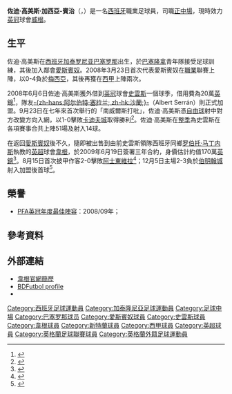 {{noteta|G1=足球|G2=EPL|G3=FAcup|G4=西甲
|T=zh-hans:霍尔迪·戈麦斯; zh-hk:佐迪·高美斯;
|1=zh-hans:霍尔迪; zh-hk:佐迪;
|2=zh-hans:戈麦斯; zh-hk:高美斯;
|3=zh-hans:霍尔迪·戈麦斯·加西亚-宾治; zh-hk:佐迪·高美斯·加西亞-賓治;
|4=zh-hans:罗伯托·马丁内斯; zh-hk:羅拔圖·馬天尼斯;
}}
{{spanish name 2|高美斯|加西亞-賓治}}
{{Infobox Football biography 2
| playername = 佐迪·高美斯<br />''Jordi Gómez''
| image = Jordigomez.jpg
| image_size = 
| fullname = Jordi Gómez García-Penche
| birth_date = {{birth date and age|1985|5|24|df=y}}
| birth_place = 西班牙[[巴塞罗那|巴塞罗那]]
| height = {{height|m=1.78}}<ref>{{cite web|url=http://www.safc.com/players-and-staff/first-team/jordi-gomez|title=Jordi Gomez|publisher=Sunderland A.F.C|accessdate=16 January 2015|archive-date=2015-06-25|archive-url=https://web.archive.org/web/20150625094031/http://www.safc.com/players-and-staff/first-team/jordi-gomez|dead-url=yes}}</ref>
| position = [[中場|正中場]]
| currentclub = [[威根竞技足球俱乐部|威根]]
| clubnumber = 14
| youthyears1 = | youthclubs1 = [[巴塞隆納足球俱樂部|巴塞隆納]]
| years1 = 2003–2006 | clubs1 = [[巴塞隆納足球俱樂部|巴塞隆納C隊]] | caps1 = | goals1 = 
| years2 = 2005–2007 | clubs2 = [[巴塞隆納足球俱樂部|巴塞隆納B隊]] | caps2 = 59 | goals2 = 6
| years3 = 2006 | clubs3 = [[巴塞隆納足球俱樂部|巴塞隆納]] | caps3 = 0 | goals3 = 0
| years4 = 2007–2008 | clubs4 = [[皇家西班牙人體育俱樂部|西班牙人B隊]] | caps4 = 22 | goals4 = 10
| years5 = 2008–2009 | clubs5 = [[皇家西班牙人體育俱樂部|西班牙人]] | caps5 = 3 | goals5 = 0
| years6 = 2008–2009 | clubs6 = → [[斯旺西城足球俱乐部|斯旺西]] | caps6 = 44 | goals6 = 12
| years7 = 2009–2014 | clubs7 = [[威根竞技足球俱乐部|威根]] | caps7 = 127 | goals7 = 17
| years8 = 2014–2016    | clubs8 = [[桑德蘭足球俱樂部|桑德蘭]] | caps8 = 35 | goals8 = 4
| years9 = 2016      | clubs9 = → [[布莱克本流浪者足球俱乐部|布莱克本流浪者]] | caps9 = 19 | goals9 = 3
| years10 = 2016–      | clubs10 = [[威根竞技足球俱乐部|威根]] | caps10 = 0 | goals10 = 0
| nationalyears1 = 2001 | nationalteam1 = [[西班牙17歲以下國家足球隊|西班牙U17]] | nationalcaps1 = 1 | nationalgoals1 = 0
| pcupdate = 2015年5月2日
| ntupdate = 
}}
'''佐迪·高美斯·加西亞-賓治'''（{{lang-es|'''Jordi Gómez García-Penche'''}}，{{bd|1985年|5月24日|catIDx=Gómez, Jordi}}）是一名[[西班牙|西班牙]]職業足球員，司職[[中場|正中場]]，現時效力[[英格蘭足球冠軍聯賽|英冠]]球會[[威根竞技足球俱乐部|威根]]。

== 生平 ==
佐迪·高美斯在[[西班牙|西班牙]][[加泰罗尼亚|加泰罗尼亚]][[巴塞罗那|巴塞罗那]]出生，於[[巴塞隆納足球俱樂部|巴塞隆拿]]青年隊接受足球訓練，其後加入鄰會[[皇家西班牙人體育俱樂部|愛斯賓奴]]。2008年3月23日首次代表愛斯賓奴在[[職業|職業]]聯賽上陣，以0-4負於[[皇家穆爾西亞足球俱樂部|梅西亞]]，其後再獲在[[西甲|西甲]]上陣兩次。

2008年6月6日佐迪·高美斯獲外借到[[英冠|英冠]]球會[[斯旺西城足球俱乐部|史雲斯]]一個球季，借用費為20萬[[英鎊|英鎊]]<ref>{{cite news |language=en |url=http://news.bbc.co.uk/sport1/hi/football/teams/s/swansea_city/7436259.stm |title=Spanish duo complete Liberty move |publisher=''[[BBC_Sport|BBC Sport]]'' |date=6 June 2008 |accessdate=16 August 2009 |archive-date=2021-09-27 |archive-url=https://web.archive.org/web/20210927230745/http://news.bbc.co.uk/sport1/hi/football/teams/s/swansea_city/7436259.stm }}</ref>，隊友[[阿尔伯特·塞拉兰|-{zh-hans:阿尔伯特·塞拉兰; zh-hk:沙蘭;}-]]（Albert Serrán）則正式加盟。9月23日在七年來首次舉行的「南威爾斯打吡」，佐迪·高美斯憑[[自由球|自由球]]射中對方改變方向入網，以1-0擊敗[[卡迪夫城足球俱乐部|卡迪夫城]]取得勝利<ref name="Swansea 1-0 Cardiff">{{cite news |language=en |url=http://news.bbc.co.uk/sport1/hi/football/league_cup/7626773.stm |title=Swansea 1–0 Cardiff |publisher=''[[BBC_Sport|BBC Sport]]'' |date=23 September 2008 |accessdate=16 August 2009 |archive-date=2009-01-24 |archive-url=https://web.archive.org/web/20090124141052/http://news.bbc.co.uk/sport1/hi/football/league_cup/7626773.stm |dead-url=no }}</ref>。佐迪·高美斯在[[2008年至2009年英格蘭足球冠軍聯賽|整季]]為史雲斯在各項賽事合共上陣51場及射入14球。

在返回[[皇家西班牙人體育俱樂部|愛斯賓奴]]後不久，隨即被出售到由前史雲斯領隊西班牙同鄉[[罗伯托·马丁内斯|罗伯托·马丁内斯]]執教的[[英超|英超]]球會[[威根竞技足球俱乐部|韋根]]，於2009年6月19日簽署三年合約，身價估計約值170萬[[英鎊|英鎊]]<ref>{{cite news |language=en |url=http://news.bbc.co.uk/sport1/hi/football/teams/w/wigan_athletic/8109864.stm |title=Wigan capture Gomez from Espanyol |publisher=''[[BBC_Sport|BBC Sport]]'' |date=19 June 2009|accessdate=19 June 2009}}</ref>。8月15日首次披甲作客2-0擊敗[[阿士東維拉足球會|阿士東維拉]]<ref>{{cite news |language=en |url=http://news.bbc.co.uk/sport1/hi/football/eng_prem/8197493.stm |title=Aston Villa 0–2 Wigan |publisher=''[[BBC_Sport|BBC Sport]]'' |date=15 August 2009|accessdate=16 August 2009}}</ref>；12月5日主場2-3負於[[伯明翰足球會|伯明翰城]]射入加盟後首球<ref>{{cite news |language=en |url=http://news.bbc.co.uk/sport1/hi/football/eng_prem/8388601.stm |title=Wigan 2–3 Birmingham |publisher=''[[BBC_Sport|BBC Sport]]'' |date=5 December 2009|accessdate=5 December 2009}}</ref>。

== 榮譽 ==
* [[英格蘭職業足球運動員協會|PFA]][[英冠|英冠]][[PFA年度最佳陣容|年度最佳陣容]]：2008/09年；

== 參考資料 ==
{{reflist}}

== 外部連結 ==
* [https://web.archive.org/web/20100106150532/http://www.wiganlatics.co.uk/page/ProfilesDetail/0,,10429~43437,00.html 韋根官網簡歷]
* [http://www.bdfutbol.com/en/j/j4125.html BDFutbol profile]{{Wayback|url=http://www.bdfutbol.com/en/j/j4125.html |date=20121015170140 }}
* {{soccerbase|id=49478|name=佐迪·高美斯}}

{{2008/09年英冠PFA年度最佳陣容}}

{{DEFAULTSORT:Gomez, Jordi}}
[[Category:西班牙足球運動員|Category:西班牙足球運動員]]
[[Category:加泰隆尼亞足球運動員|Category:加泰隆尼亞足球運動員]]
[[Category:足球中場|Category:足球中場]]
[[Category:巴塞罗那球员|Category:巴塞罗那球员]]
[[Category:愛斯賓奴球員|Category:愛斯賓奴球員]]
[[Category:史雲斯球員|Category:史雲斯球員]]
[[Category:韋根球員|Category:韋根球員]]
[[Category:新特蘭球員|Category:新特蘭球員]]
[[Category:西甲球員|Category:西甲球員]]
[[Category:英超球員|Category:英超球員]]
[[Category:英格蘭足球聯賽球員|Category:英格蘭足球聯賽球員]]
[[Category:英格蘭外籍足球運動員|Category:英格蘭外籍足球運動員]]